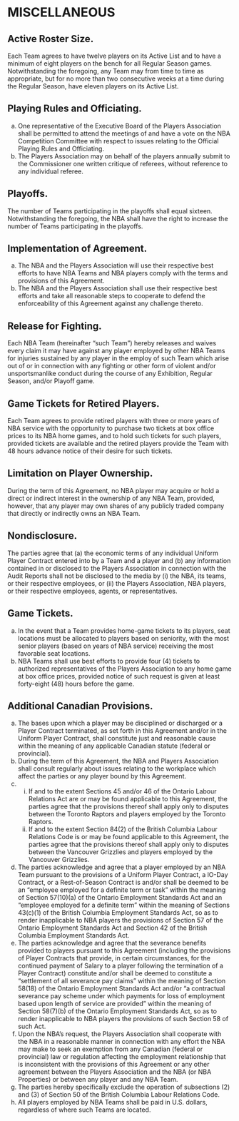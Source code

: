 # MISCELLANEOUS

## Active Roster Size.

Each Team agrees to have twelve players on its Active List and to have a minimum of eight players on the bench for all Regular Season games. Notwithstanding the foregoing, any Team may from time to time as appropriate, but for no more than two consecutive weeks at a time during the Regular Season, have eleven players on its Active List.

## Playing Rules and Officiating.

(a) One representative of the Executive Board of the Players Association shall be permitted to attend the meetings of and have a vote on the NBA Competition Committee with respect to issues relating to the Official Playing Rules and Officiating.
(b) The Players Association may on behalf of the players annually submit to the Commissioner one written critique of referees, without reference to any individual referee.

## Playoffs.

The number of Teams participating in the playoffs shall equal sixteen. Notwithstanding the foregoing, the NBA shall have the right to increase the number of Teams participating in the playoffs.

## Implementation of Agreement.

(a) The NBA and the Players Association will use their respective best efforts to have NBA Teams and NBA players comply with the terms and provisions of this Agreement.
(b) The NBA and the Players Association shall use their respective best efforts and take all reasonable steps to cooperate to defend the enforceability of this Agreement against any challenge thereto.

## Release for Fighting.

Each NBA Team (hereinafter "such Team") hereby releases and waives every claim it may have against any player employed by other NBA Teams for injuries sustained by any player in the employ of such Team which arise out of or in connection with any fighting or other form of violent and/or unsportsmanlike conduct during the course of any Exhibition, Regular Season, and/or Playoff game.

## Game Tickets for Retired Players.

Each Team agrees to provide retired players with three or more years of NBA service with the opportunity to purchase two tickets at box office prices to its NBA home games, and to hold such tickets for such players, provided tickets are available and the retired players provide the Team with 48 hours advance notice of their desire for such tickets.

## Limitation on Player Ownership.

During the term of this Agreement, no NBA player may acquire or hold a direct or indirect interest in the ownership of any NBA Team, provided, however, that any player may own shares of any publicly traded company that directly or indirectly owns an NBA Team.

## Nondisclosure.

The parties agree that (a) the economic terms of any individual Uniform Player Contract entered into by a Team and a player and (b) any information contained in or disclosed to the Players Association in connection with the Audit Reports shall not be disclosed to the media by (i) the NBA, its teams, or their respective employees, or (ii) the Players Association, NBA players, or their respective employees, agents, or representatives.

## Game Tickets.

(a) In the event that a Team provides home-game tickets to its players, seat locations must be allocated to players based on seniority, with the most senior players (based on years of NBA service) receiving the most favorable seat locations.
(b) NBA Teams shall use best efforts to provide four (4) tickets to authorized representatives of the Players Association to any home game at box office prices, provided notice of such request is given at least forty-eight (48) hours before the game.

## Additional Canadian Provisions.

(a) The bases upon which a player may be disciplined or discharged or a Player Contract terminated, as set forth in this Agreement and/or in the Uniform Player Contract, shall constitute just and reasonable cause within the meaning of any applicable Canadian statute (federal or provincial).
(b) During the term of this Agreement, the NBA and Players Association shall consult regularly about issues relating to the workplace which affect the parties or any player bound by this Agreement.
(c) (i) If and to the extent Sections 45 and/or 46 of the Ontario Labour Relations Act are or may be found applicable to this Agreement, the parties agree that the provisions thereof shall apply only to disputes between the Toronto Raptors and players employed by the Toronto Raptors.
    (ii) If and to the extent Section 84(2) of the British Columbia Labour Relations Code is or may be found applicable to this Agreement, the parties agree that the provisions thereof shall apply only to disputes between the Vancouver Grizzlies and players employed by the Vancouver Grizzlies.
(d) The parties acknowledge and agree that a player employed by an NBA Team pursuant to the provisions of a Uniform Player Contract, a lO-Day Contract, or a Rest-of-Season Contract is and/or shall be deemed to be an "employee employed for a definite term or task" within the meaning of Section 57(10)(a) of the Ontario Employment Standards Act and an "employee employed for a definite term" within the meaning of Sections 43(c)(1) of the British Columbia Employment Standards Act, so as to render inapplicable to NBA players the provisions of Section 57 of the Ontario Employment Standards Act and Section 42 of the British Columbia Employment Standards Act.
(e) The parties acknowledge and agree that the severance benefits provided to players pursuant to this Agreement (including the provisions of Player Contracts that provide, in certain circumstances, for the continued payment of Salary to a player following the termination of a Player Contract) constitute and/or shall be deemed to constitute a "settlement of all severance pay claims" within the meaning of Section 58(18) of the Ontario Employment Standards Act and/or "a contractual severance pay scheme under which payments for loss of employment based upon length of service are provided" within the meaning of Section 58(7)(b) of the Ontario Employment Standards Act, so as to render inapplicable to NBA players the provisions of such Section 58 of such Act.
(f) Upon the NBA's request, the Players Association shall cooperate with the NBA in a reasonable manner in connection with any effort the NBA may make to seek an exemption from any Canadian (federal or provincial) law or regulation affecting the employment relationship that is inconsistent with the provisions of this Agreement or any other agreement between the Players Association and the NBA (or NBA Properties) or between any player and any NBA Team.
(g) The parties hereby specifically exclude the operation of subsections (2) and (3) of Section 50 of the British Columbia Labour Relations Code.
(h) All players employed by NBA Teams shall be paid in U.S. dollars, regardless of where such Teams are located.